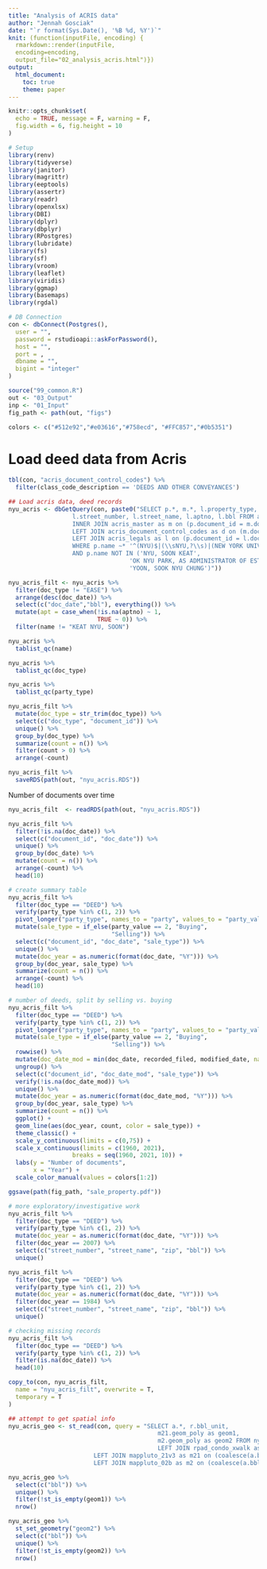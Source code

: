 ```yaml
---
title: "Analysis of ACRIS data"
author: "Jennah Gosciak"
date: "`r format(Sys.Date(), '%B %d, %Y')`"
knit: (function(inputFile, encoding) { 
  rmarkdown::render(inputFile,
  encoding=encoding,
  output_file="02_analysis_acris.html")})
output:
  html_document:
    toc: true
    theme: paper
---
```

```r
knitr::opts_chunk$set(
  echo = TRUE, message = F, warning = F,
  fig.width = 6, fig.height = 10
)
```

```r
# Setup
library(renv)
library(tidyverse)
library(janitor)
library(magrittr)
library(eeptools)
library(assertr)
library(readr)
library(openxlsx)
library(DBI)
library(dplyr)
library(dbplyr)
library(RPostgres)
library(lubridate)
library(fs)
library(sf)
library(vroom)
library(leaflet)
library(viridis)
library(ggmap)
library(basemaps)
library(rgdal)

# DB Connection
con <- dbConnect(Postgres(),
  user = "",
  password = rstudioapi::askForPassword(),
  host = "",
  port = ,
  dbname = "",
  bigint = "integer"
)

source("99_common.R")
out <- "03_Output"
inp <- "01_Input"
fig_path <- path(out, "figs")

colors <- c("#512e92","#e03616","#758ecd", "#FFC857","#0b5351")
```

# Load deed data from Acris
```r
tbl(con, "acris_document_control_codes") %>% 
  filter(class_code_description == 'DEEDS AND OTHER CONVEYANCES')

## Load acris data, deed records
nyu_acris <- dbGetQuery(con, paste0("SELECT p.*, m.*, l.property_type,
                  l.street_number, l.street_name, l.aptno, l.bbl FROM acris_parties as p
                  INNER JOIN acris_master as m on (p.document_id = m.document_id)
                  LEFT JOIN acris_document_control_codes as d on (m.doc_type = d.doc_type)
                  LEFT JOIN acris_legals as l on (p.document_id = l.document_id)
                  WHERE p.name ~* '^(NYU)$|(\\sNYU,?\\s)|(NEW YORK UNIV.+)|^(NYU,?\\s)'
                  AND p.name NOT IN ('NYU, SOON KEAT',
                                  'OK NYU PARK, AS ADMINISTRATOR OF ESTATE',
                                  'YOON, SOOK NYU CHUNG')"))

nyu_acris_filt <- nyu_acris %>%
  filter(doc_type != "EASE") %>% 
  arrange(desc(doc_date)) %>% 
  select(c("doc_date","bbl"), everything()) %>% 
  mutate(apt = case_when(!is.na(aptno) ~ 1,
                         TRUE ~ 0)) %>% 
  filter(name != "KEAT NYU, SOON")

nyu_acris %>%
  tablist_qc(name)

nyu_acris %>%
  tablist_qc(doc_type)

nyu_acris %>%
  tablist_qc(party_type)

nyu_acris_filt %>% 
  mutate(doc_type = str_trim(doc_type)) %>% 
  select(c("doc_type", "document_id")) %>% 
  unique() %>% 
  group_by(doc_type) %>% 
  summarize(count = n()) %>% 
  filter(count > 0) %>% 
  arrange(-count)

nyu_acris_filt %>% 
  saveRDS(path(out, "nyu_acris.RDS"))
```

Number of documents over time
```r
nyu_acris_filt  <- readRDS(path(out, "nyu_acris.RDS"))

nyu_acris_filt %>% 
  filter(!is.na(doc_date)) %>% 
  select(c("document_id", "doc_date")) %>% 
  unique() %>% 
  group_by(doc_date) %>% 
  mutate(count = n()) %>% 
  arrange(-count) %>% 
  head(10)

# create summary table
nyu_acris_filt %>% 
  filter(doc_type == "DEED") %>% 
  verify(party_type %in% c(1, 2)) %>% 
  pivot_longer("party_type", names_to = "party", values_to = "party_value") %>% 
  mutate(sale_type = if_else(party_value == 2, "Buying",
                             "Selling")) %>% 
  select(c("document_id", "doc_date", "sale_type")) %>% 
  unique() %>% 
  mutate(doc_year = as.numeric(format(doc_date, "%Y"))) %>% 
  group_by(doc_year, sale_type) %>% 
  summarize(count = n()) %>% 
  arrange(-count) %>% 
  head(10)

# number of deeds, split by selling vs. buying
nyu_acris_filt %>% 
  filter(doc_type == "DEED") %>% 
  verify(party_type %in% c(1, 2)) %>% 
  pivot_longer("party_type", names_to = "party", values_to = "party_value") %>% 
  mutate(sale_type = if_else(party_value == 2, "Buying",
                             "Selling")) %>% 
  rowwise() %>% 
  mutate(doc_date_mod = min(doc_date, recorded_filed, modified_date, na.rm = T)) %>% 
  ungroup() %>% 
  select(c("document_id", "doc_date_mod", "sale_type")) %>% 
  verify(!is.na(doc_date_mod)) %>% 
  unique() %>%  
  mutate(doc_year = as.numeric(format(doc_date_mod, "%Y"))) %>% 
  group_by(doc_year, sale_type) %>% 
  summarize(count = n()) %>% 
  ggplot() +
  geom_line(aes(doc_year, count, color = sale_type)) +
  theme_classic() +
  scale_y_continuous(limits = c(0,75)) +
  scale_x_continuous(limits = c(1960, 2021),
                  breaks = seq(1960, 2021, 10)) +
  labs(y = "Number of documents",
       x = "Year") +
  scale_color_manual(values = colors[1:2])

ggsave(path(fig_path, "sale_property.pdf"))

# more exploratory/investigative work
nyu_acris_filt %>% 
  filter(doc_type == "DEED") %>% 
  verify(party_type %in% c(1, 2)) %>% 
  mutate(doc_year = as.numeric(format(doc_date, "%Y"))) %>%
  filter(doc_year == 2007) %>% 
  select(c("street_number", "street_name", "zip", "bbl")) %>% 
  unique()

nyu_acris_filt %>% 
  filter(doc_type == "DEED") %>% 
  verify(party_type %in% c(1, 2)) %>% 
  mutate(doc_year = as.numeric(format(doc_date, "%Y"))) %>%
  filter(doc_year == 1984) %>% 
  select(c("street_number", "street_name", "zip", "bbl")) %>% 
  unique()

# checking missing records
nyu_acris_filt %>% 
  filter(doc_type == "DEED") %>% 
  verify(party_type %in% c(1, 2)) %>% 
  filter(is.na(doc_date)) %>% 
  head(10)
```

```r
copy_to(con, nyu_acris_filt,
  name = "nyu_acris_filt", overwrite = T,
  temporary = T
)

## attempt to get spatial info
nyu_acris_geo <- st_read(con, query = "SELECT a.*, r.bbl_unit,
                                          m21.geom_poly as geom1,
                                          m2.geom_poly as geom2 FROM nyu_acris_filt as a
                                          LEFT JOIN rpad_condo_xwalk as r on (a.bbl = r.bbl_unit)
                        LEFT JOIN mappluto_21v3 as m21 on (coalesce(a.bbl, r.bbl_unit) = m21.bbl)
                        LEFT JOIN mappluto_02b as m2 on (coalesce(a.bbl, r.bbl_unit) = m2.bbl)")

nyu_acris_geo %>% 
  select(c("bbl")) %>% 
  unique() %>% 
  filter(!st_is_empty(geom1)) %>% 
  nrow()

nyu_acris_geo %>% 
  st_set_geometry("geom2") %>% 
  select(c("bbl")) %>% 
  unique() %>% 
  filter(!st_is_empty(geom2)) %>% 
  nrow()
```

